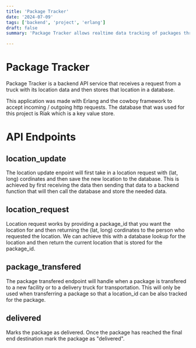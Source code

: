 ```yaml
---
title: 'Package Tracker'
date: '2024-07-09'
tags: ['backend', 'project', 'erlang']
draft: false
summary: 'Package Tracker allows realtime data tracking of packages through an api.'

---
```


# Package Tracker

Package Tracker is a backend API service that receives a request from a truck with its location data and then stores that location in a database.

This application was made with Erlang and the cowboy framework to accept incoming / outgoing http requests. The database that was used for this project is Riak which is a key value store. 


# API Endpoints

## location_update
The location update enpoint will first take in a location request with (lat, long) cordinates and then save the new location to the database. This is achieved
by first receiving the data then sending that data to a backend function that will then call the database and store the needed data. 

## location_request
Location request works by providing a package_id that you want the location for and then returning the (lat, long) cordinates to the person who requested the location.
We can achieve this with a database lookup for the location and then return the current location that is stored for the package_id.

## package_transfered
The package transfered endpoint will handle when a package is transfered to a new facility or to a delivery truck for transportation. This will only be used when
transferring a package so that a location_id can be also tracked for the package.

## delivered
Marks the package as delivered. Once the package has reached the final end destination mark the package as "delivered".